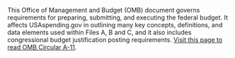 This Office of Management and Budget (OMB) document governs
requirements for preparing, submitting, and executing the federal
budget. It affects USAspending.gov in outlining many key concepts,
definitions, and data elements used within Files A, B and C, and it
also includes congressional budget justification posting requirements.
  <a target="_blank" rel="noopener noreferrer" href="https://www.whitehouse.gov/wp-content/uploads/2018/06/a11.pdf">Visit
 this page to read OMB Circular A-11</a>.